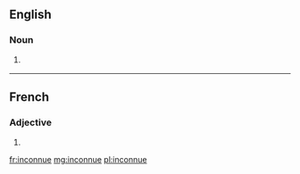 ==English==

===Noun===
{{en-noun}}

# {{alt form|inconnu|lang=en}} {{qualifier|fish|lang=en}}

----

==French==

===Adjective===
{{head|fr|adjective form}}

# {{feminine singular of|inconnu|lang=fr}}

[[fr:inconnue]]
[[mg:inconnue]]
[[pl:inconnue]]